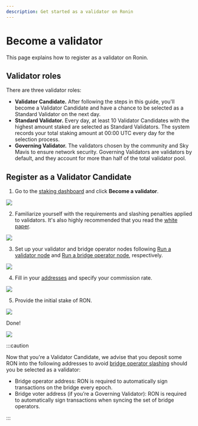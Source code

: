```yaml
---
description: Get started as a validator on Ronin
---
```



# Become a validator

This page explains how to register as a validator on Ronin.

## Validator roles

There are three validator roles:
* **Validator Candidate.** After following the steps in this guide, you'll become a Validator Candidate and have a chance to be selected as a Standard Validator on the next day.
* **Standard Validator.** Every day, at least 10 Validator Candidates with the highest amount staked are selected as Standard Validators. The system records your total staking amount at 00:00 UTC every day for the selection process. 
* **Governing Validator.** The validators chosen by the community and Sky Mavis to ensure network security. Governing Validators are validators by default, and they account for more than half of the total validator pool.

## Register as a Validator Candidate

1. Go to the [staking dashboard](https://saigon-staking.roninchain.com/) and click **Become a validator**. 
<img src={becomeValidator} width={1280} />

2. Familiarize yourself with the requirements and slashing penalties applied to validators. It's also highly recommended that you read the [white paper](./../../basics/white-paper.md).
<img src={stepOne} width={1280} />

3. Set up your validator and bridge operator nodes following [Run a validator node](./../../node-operators/validator-setup-t.md) and [Run a bridge operator node](./../../node-operators/bridge-setup-t.md), respectively.
<img src={stepTwo} width={1280} />

4. Fill in your [addresses](./../manage/profile.mdx) and specify your commission rate.
<img src={stepThree} width={1280} />

5. Provide the initial stake of RON.
<img src={stepFour} width={1280} />

Done!

<img src={stepFive} width={1280} />

:::caution

Now that you're a Validator Candidate, we advise that you deposit some RON
into the following addresses to avoid [bridge operator slashing](./../slashing/slashing.mdx)
should you be selected as a validator:
* Bridge operator address: RON is required to automatically sign transactions on the bridge every epoch.
* Bridge voter address (if you’re a Governing Validator): RON is required to automatically sign transactions when syncing the set of bridge operators.

:::
